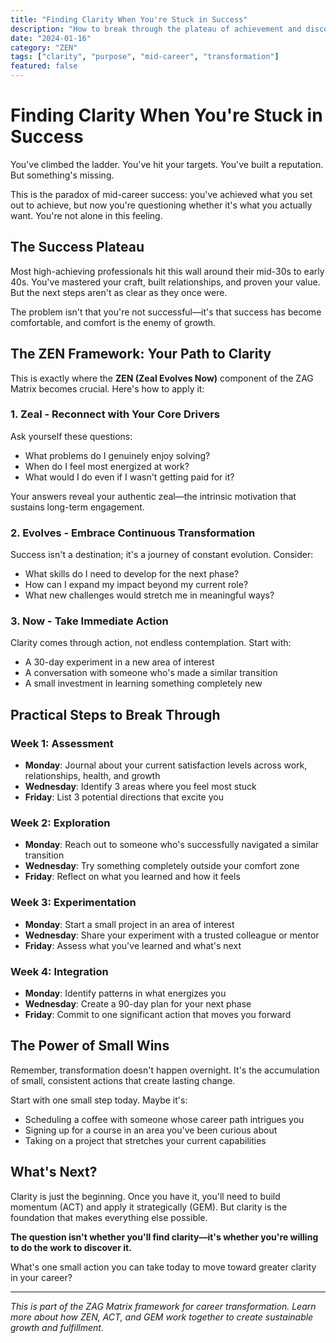 ```yaml
---
title: "Finding Clarity When You're Stuck in Success"
description: "How to break through the plateau of achievement and discover what truly drives you forward in your career and life."
date: "2024-01-16"
category: "ZEN"
tags: ["clarity", "purpose", "mid-career", "transformation"]
featured: false
---
```


# Finding Clarity When You're Stuck in Success

You've climbed the ladder. You've hit your targets. You've built a reputation. But something's missing.

This is the paradox of mid-career success: you've achieved what you set out to achieve, but now you're questioning whether it's what you actually want. You're not alone in this feeling.

## The Success Plateau

Most high-achieving professionals hit this wall around their mid-30s to early 40s. You've mastered your craft, built relationships, and proven your value. But the next steps aren't as clear as they once were.

The problem isn't that you're not successful—it's that success has become comfortable, and comfort is the enemy of growth.

## The ZEN Framework: Your Path to Clarity

This is exactly where the **ZEN (Zeal Evolves Now)** component of the ZAG Matrix becomes crucial. Here's how to apply it:

### 1. **Zeal** - Reconnect with Your Core Drivers

Ask yourself these questions:
- What problems do I genuinely enjoy solving?
- When do I feel most energized at work?
- What would I do even if I wasn't getting paid for it?

Your answers reveal your authentic zeal—the intrinsic motivation that sustains long-term engagement.

### 2. **Evolves** - Embrace Continuous Transformation

Success isn't a destination; it's a journey of constant evolution. Consider:
- What skills do I need to develop for the next phase?
- How can I expand my impact beyond my current role?
- What new challenges would stretch me in meaningful ways?

### 3. **Now** - Take Immediate Action

Clarity comes through action, not endless contemplation. Start with:
- A 30-day experiment in a new area of interest
- A conversation with someone who's made a similar transition
- A small investment in learning something completely new

## Practical Steps to Break Through

### Week 1: Assessment
- **Monday**: Journal about your current satisfaction levels across work, relationships, health, and growth
- **Wednesday**: Identify 3 areas where you feel most stuck
- **Friday**: List 3 potential directions that excite you

### Week 2: Exploration
- **Monday**: Reach out to someone who's successfully navigated a similar transition
- **Wednesday**: Try something completely outside your comfort zone
- **Friday**: Reflect on what you learned and how it feels

### Week 3: Experimentation
- **Monday**: Start a small project in an area of interest
- **Wednesday**: Share your experiment with a trusted colleague or mentor
- **Friday**: Assess what you've learned and what's next

### Week 4: Integration
- **Monday**: Identify patterns in what energizes you
- **Wednesday**: Create a 90-day plan for your next phase
- **Friday**: Commit to one significant action that moves you forward

## The Power of Small Wins

Remember, transformation doesn't happen overnight. It's the accumulation of small, consistent actions that create lasting change.

Start with one small step today. Maybe it's:
- Scheduling a coffee with someone whose career path intrigues you
- Signing up for a course in an area you've been curious about
- Taking on a project that stretches your current capabilities

## What's Next?

Clarity is just the beginning. Once you have it, you'll need to build momentum (ACT) and apply it strategically (GEM). But clarity is the foundation that makes everything else possible.

**The question isn't whether you'll find clarity—it's whether you're willing to do the work to discover it.**

What's one small action you can take today to move toward greater clarity in your career?

---

*This is part of the ZAG Matrix framework for career transformation. Learn more about how ZEN, ACT, and GEM work together to create sustainable growth and fulfillment.* 